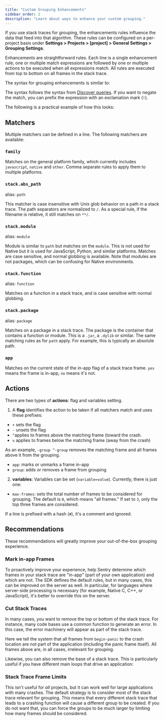 ```yaml
---
title: "Custom Grouping Enhancements"
sidebar_order: 2
description: "Learn about ways to enhance your custom grouping."
---
```


If you use stack traces for grouping, the enhancements rules influence the data that feed into that algorithm. These rules can be configured on a per-project basis under **Settings > Projects > [project] > General Settings > Grouping Settings**.

Enhancements are straightforward rules. Each line is a single enhancement rule; one or multiple match expressions are followed by one or multiple actions to be executed when all expressions match. All rules are executed from top to bottom on all frames in the stack trace.

The syntax for grouping enhancements is similar to:

<PlatformContent includePath="grouping/basic" />

The syntax follows the syntax from [Discover queries](/product/discover-queries/). If you want to negate the match, you can prefix the expression with an exclamation mark (`!`).

The following is a practical example of how this looks:

<PlatformContent includePath="grouping/example" />

## Matchers

Multiple matchers can be defined in a line. The following matchers are available:

<DefinitionList>

### `family`

Matches on the general platform family, which currently includes `javascript`, `native` and `other`. Comma separate rules to apply them to multiple platforms.

<PlatformContent includePath="grouping/family" />

### `stack.abs_path`

alias: `path`

This matcher is case insensitive with Unix glob behavior on a path in a stack trace. The path separators are normalized to `/`. As a special rule, if the filename is relative, it still matches on `**/`.

<PlatformContent includePath="grouping/path" />

### `stack.module`

alias: `module`

Module is similar to `path` but matches on the `module`. This is not used for Native but it is used for JavaScript, Python, and similar platforms. Matches are case sensitive, and normal globbing is available. Note that modules are not packages, which can be confusing for Native environments.

### `stack.function`

alias: `function`

Matches on a function in a stack trace, and is case sensitive with normal globbing.

<PlatformContent includePath="grouping/function" />

### `stack.package`

alias: `package`

Matches on a package in a stack trace. The package is the container that contains a function or module. This is a `.jar`, a `.dylib` or similar. The same matching rules as for `path` apply. For example, this is typically an absolute path.

<PlatformContent includePath="grouping/package" />

### `app`

Matches on the current state of the in-app flag of a stack trace frame. `yes` means the frame is in-app, `no` means it's not.

</DefinitionList>

## Actions

There are two types of **actions**: flag and variables setting.

1. A **flag** identifies the action to be taken if all matchers match and uses these prefixes:
- `+` sets the flag
- `-` unsets the flag
- `^`applies to frames above the matching frame (toward the crash.
- `v` applies to frames below the matching frame (away from the crash)

As an example, `-group ^-group` removes the matching frame and all frames above it from the grouping.

  - `app`: marks or unmarks a frame in-app
  - `group`: adds or removes a frame from grouping

2. **variables**: Variables can be set (`variable=value`). Currently, there is just one:
  - `max-frames`: sets the total number of frames to be considered for grouping. The default is `0`, which means "all frames." If set to `3`, only the top three frames are considered.

If a line is prefixed with a hash (`#`), it's a comment and ignored.

<PlatformContent includePath="grouping/variable" />

## Recommendations

These recommendations will greatly improve your out-of-the-box grouping experience.

### Mark in-app Frames

To proactively improve your experience, help Sentry determine which frames in your stack trace are "in-app" (part of your own application) and which are not. The SDK defines the default rules, but in many cases, this can be improved on the server as well. In particular, for languages where server-side processing is necessary (for example, Native C, C++, or JavaScript), it's better to override this on the server.

<PlatformContent includePath="grouping/in-app" />

<PlatformContent includePath="grouping/not-in-app" />

### Cut Stack Traces

In many cases, you want to remove the top or bottom of the stack trace. For instance, many code bases use a common function to generate an error. In this case, the error machinery will appear as part of the stack trace.

<PlatformContent includePath="grouping/remove-frames" />

Here we tell the system that all frames from `begin-panic` to the crash location are not part of the application (including the panic frame itself). All frames above are, in all cases, irrelevant for grouping.

Likewise, you can also remove the base of a stack trace. This is particularly useful if you have different main loops that drive an application:

<PlatformContent includePath="grouping/remove-frames" />

### Stack Trace Frame Limits

This isn't useful for _all_ projects, but it can work well for large applications with many crashes. The default strategy is to consider most of the stack trace relevant for grouping. This means that every different stack trace that leads to a crashing function will cause a different group to be created. If you do not want that, you can force the groups to be much larger by limiting how many frames should be considered.

<PlatformContent includePath="grouping/max-frames" />
